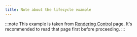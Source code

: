 ```yaml
---
title: Note about the lifecycle example
---
```


:::note
  This example is taken from [Rendering Control](http://localhost:4321/reactter/core_concepts/rendering_control/#example) page.
  It's recommended to read that page first before proceeding.
:::